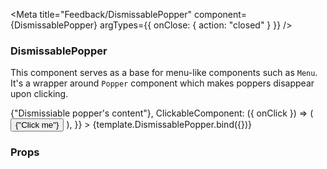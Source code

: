 
<Meta
  title="Feedback/DismissablePopper"
  component={DismissablePopper}
  argTypes={{ onClose: { action: "closed" } }}
/>

### DismissablePopper

This component serves as a base for menu-like components such as `Menu`. It's a wrapper around `Popper` component which makes poppers disappear upon clicking.

<Canvas>
  <Story
    name="Main"
    args={{
      children: <div className="pa3">{"Dismissiable popper's content"}</div>,
      ClickableComponent: ({ onClick }) => (
        <Button onClick={onClick}>{"Click me"}</Button>
      ),
    }}
  >
    {template.DismissablePopper.bind({})}
  </Story>
</Canvas>

### Props

<ArgsTable of={DismissablePopper} />
